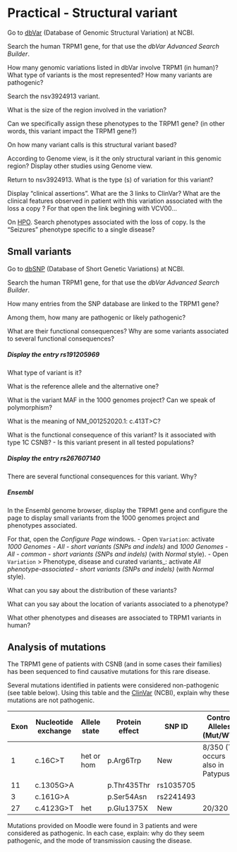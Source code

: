 # Practical - Structural variant

Go to [dbVar](https://www.ncbi.nlm.nih.gov/dbvar/) (Database of Genomic Structural Variation) at NCBI.

Search the human TRPM1 gene, for that use the _dbVar Advanced Search Builder_.

::: {#exr-1 .custom}
How many genomic variations listed in dbVar involve TRPM1 (in human)? What type of variants is the most represented? How many variants are pathogenic?
:::

Search the nsv3924913 variant.

::: {#exr-1 .custom}
What is the size of the region involved in the variation?
:::

::: {#exr-1 .custom}
Can we specifically assign these phenotypes to the TRPM1 gene? (in other words, this variant impact the TRPM1 gene?)
:::

::: {#exr-1 .custom}
On how many variant calls is this structural variant based?
:::

::: {#exr-1 .custom}
According to Genome view, is it the only structural variant in this genomic region? Display other studies using Genome view.
:::

::: {#exr-1 .custom}
Return to nsv3924913. What is the type (s) of variation for this variant?
:::

::: {#exr-1 .custom}
Display "clinical assertions". What are the 3 links to ClinVar? What are the clinical features observed in patient with this variation associated with the loss a copy ? For that open the link begining with VCV00...
:::

::: {#exr-1 .custom}
On [HPO](https://hpo.jax.org). Search phenotypes associated with the loss of copy. Is the "Seizures" phenotype specific to a single disease?
:::

## Small variants
Go to [dbSNP](https://www.ncbi.nlm.nih.gov/snp/) (Database of Short Genetic Variations) at NCBI. 

Search the human TRPM1 gene, for that use the _dbVar Advanced Search Builder_.

::: {#exr-1 .custom}
How many entries from the SNP database are linked to the TRPM1 gene?
:::

::: {#exr-1 .custom}
Among them, how many are pathogenic or likely pathogenic?
:::

::: {#exr-1 .custom}
What are their functional consequences? Why are some variants associated to several functional consequences?
:::

##### Display the entry rs191205969

::: {#exr-1 .custom}
What type of variant is it?
:::

::: {#exr-1 .custom}
What is the reference allele and the alternative one?
:::

::: {#exr-1 .custom}
What is the variant MAF in the 1000 genomes project? Can we speak of polymorphism?
:::

::: {#exr-1 .custom}
What is the meaning of NM_001252020.1: c.413T>C?
:::

::: {#exr-1 .custom}
What is the functional consequence of this variant? Is it associated with type 1C CSNB? - Is this variant present in all tested populations?
:::

##### Display the entry rs267607140

::: {#exr-1 .custom}
There are several functional consequences for this variant. Why?
:::

##### Ensembl

In the Ensembl genome browser, display the TRPM1 gene and configure the page to display small variants from the 1000 genomes project and phenotypes associated.

For that, open the _Configure Page_ windows.
- Open `Variation`: activate _1000 Genomes - All - short variants (SNPs and indels)_ and _1000 Genomes - All - common - short variants (SNPs and indels)_ (with _Normal_ style).
- Open `Variation` > Phenotype, disease and curated variants_: activate _All phenotype-associated - short variants (SNPs and indels)_ (with _Normal_ style).
  
::: {#exr-1 .custom}
What can you say about the distribution of these variants? 
:::

::: {#exr-1 .custom}
What can you say about the location of variants associated to a phenotype?
:::

::: {#exr-1 .custom}
What other phenotypes and diseases are associated to TRPM1 variants in human?
:::

## Analysis of mutations

The TRPM1 gene of patients with CSNB (and in some cases their families) has been sequenced to find causative mutations for this rare disease.

::: {#exr-1 .custom}
Several mutations identified in patients were considered non-pathogenic (see table below). Using this table and the [ClinVar](https://www.ncbi.nlm.nih.gov/clinvar/) (NCBI), explain why these mutations are not pathogenic.
:::

| Exon | Nucleotide exchange | Allele state | Protein effect | SNP ID    | Control Alleles (Mut/WT)         |
|------|---------------------|--------------|----------------|-----------|----------------------------------|
| 1    | c.16C>T             | het or hom   | p.Arg6Trp      | New       | 8/350 (T occurs also in Patypus) |
| 11   | c.1305G>A           |              | p.Thr435Thr    | rs1035705 |                                  |
| 3    | c.161G>A            |              | p.Ser54Asn     | rs2241493 |                                  |
| 27   | c.4123G>T           | het          | p.Glu1375X     | New       | 20/320                           |

::: {#exr-1 .custom}
Mutations provided on Moodle were found in 3 patients and were considered as pathogenic. In each case, explain: why do they seem pathogenic, and the mode of transmission causing the disease.
:::

